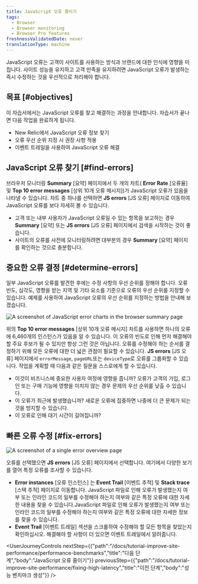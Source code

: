 ```yaml
---
title: JavaScript 오류 줄이기
tags:
  - Browser
  - Browser monitoring
  - Browser Pro features
freshnessValidatedDate: never
translationType: machine
---
```


JavaScript 오류는 고객이 사이트를 사용하는 방식과 브랜드에 대한 인식에 영향을 미칩니다. 사이트 성능을 유지하고 고객 만족을 유지하려면 JavaScript 오류가 발생하는 즉시 수정하는 것을 우선적으로 처리해야 합니다.

## 목표 [#objectives]

이 자습서에서는 JavaScript 오류를 찾고 해결하는 과정을 안내합니다. 자습서가 끝나면 다음 작업을 완료하게 됩니다.

* New Relic에서 JavaScript 오류 정보 찾기
* 오류 우선 순위 지정 시 권장 사항 적용
* 이벤트 트레일을 사용하여 JavaScript 오류 해결

## JavaScript 오류 찾기 [#find-errors]

브라우저 모니터링 **Summary** \[요약] 페이지에서 두 개의 차트( **Error Rate** \[오류율] 및 **Top 10 error messages** \[상위 10개 오류 메시지])가 JavaScript 오류가 있음을 나타낼 수 있습니다. 차트 중 하나를 선택하면 **JS errors** \[JS 오류] 페이지로 이동하여 JavaScript 오류를 보다 자세히 볼 수 있습니다.

* 고객 또는 내부 사용자가 JavaScript 오류일 수 있는 항목을 보고하는 경우 **Summary** \[요약] 또는 **JS errors** \[JS 오류] 페이지에서 검색을 시작하는 것이 좋습니다.
* 사이트의 오류를 사전에 모니터링하려면 대부분의 경우 **Summary** \[요약] 페이지를 확인하는 것으로 충분합니다.

## 중요한 오류 결정 [#determine-errors]

일부 JavaScript 오류를 발견한 후에는 수정 사항의 우선 순위를 정해야 합니다. 오류 빈도, 심각도, 영향을 받는 지역 및 기타 요소를 기준으로 오류의 우선 순위를 지정할 수 있습니다. 예제를 사용하여 JavaScript 오류의 우선 순위를 지정하는 방법을 안내해 보겠습니다.

<img
  title="JS error charts"
  alt="A screenshot of JavaScript error charts in the browser summary page"
  src="/images/browser_screenshot-crop_error-overview-1.webp"
/>

위의 **Top 10 error messages** \[상위 10개 오류 메시지] 차트를 사용하면 하나의 오류에 6,460개의 인스턴스가 있음을 알 수 있습니다. 이 오류의 빈도로 인해 먼저 해결해야 할 주요 후보가 될 수 있지만 항상 그런 것은 아닙니다. 오류를 수정해야 하는 순서를 결정하기 위해 모든 오류에 대한 더 넓은 관점이 필요할 수 있습니다. **JS errors** \[JS 오류] 페이지에서 `errorMessage`, `pageURL`또는 `deviceType`로 오류를 그룹화할 수 있습니다. 작업을 계획할 때 다음과 같은 질문을 스스로에게 할 수 있습니다.

* 이것이 비즈니스에 중요한 사용자 여정에 영향을 줍니까? 오류가 고객의 가입, 로그인 또는 구매 기능에 영향을 미치지 않는 경우 문제의 우선 순위를 낮출 수 있습니다.
* 이 오류가 최근에 발생했습니까? 새로운 오류에 집중하면 나중에 더 큰 문제가 되는 것을 방지할 수 있습니다.
* 이 오류로 인해 대기 시간이 길어집니까?

## 빠른 오류 수정 [#fix-errors]

<img
  title="JS error overview"
  alt="A screenshot of a single error overview page"
  src="/images/browser_screenshot-crop_error-eventlog-stacktrace-overview-1.webp"
/>

오류를 선택했으면 **JS errors** \[JS 오류] 페이지에서 선택합니다. 여기에서 다양한 보기를 열어 특정 오류를 조사할 수 있습니다.

* **Error instances** \[오류 인스턴스] 는 **Event Trail** \[이벤트 추적] 및 **Stack trace** \[스택 추적] 페이지로 이동합니다. JavaScript 파일로 인해 오류가 발생했는지 여부 또는 인라인 코드의 일부를 수정해야 하는지 여부와 같은 특정 오류에 대한 자세한 내용을 찾을 수 있습니다.JavaScript 파일로 인해 오류가 발생했는지 여부 또는 인라인 코드의 일부를 수정해야 하는지 여부와 같은 특정 오류에 대한 자세한 정보를 찾을 수 있습니다.
* **Event Trail** \[이벤트 트레일] 섹션을 스크롤하여 수정해야 할 모든 항목을 찾았는지 확인하십시오. 해결해야 할 사항이 더 있으면 이벤트 트레일에서 알려줍니다.

<UserJourneyControls
  nextStep={{"path":"/docs/tutorial-improve-site-performance/performance-benchmarks","title":"다음 단계","body":"JavaScript 오류 줄이기"}}
  previousStep={{"path":"/docs/tutorial-improve-site-performance/fixing-high-latency","title":"이전 단계","body":"성능 벤치마크 생성"}}
/>
